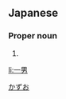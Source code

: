 ==Japanese==
{{ja-kanjitab|一|男}}

===Proper noun===
{{ja-pos|proper|かずお}}

# {{given name|male|lang=ja}}

[[Category:Japanese male given names|かずお]]

[[li:一男]]